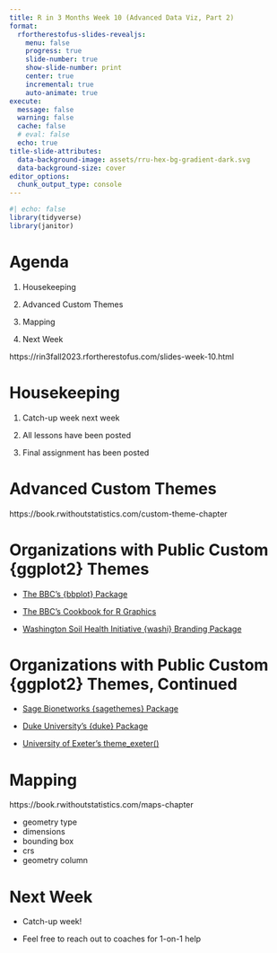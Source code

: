 ```yaml
---
title: R in 3 Months Week 10 (Advanced Data Viz, Part 2)
format:
  rfortherestofus-slides-revealjs:
    menu: false
    progress: true
    slide-number: true
    show-slide-number: print
    center: true
    incremental: true
    auto-animate: true
execute: 
  message: false
  warning: false
  cache: false
  # eval: false
  echo: true
title-slide-attributes:
  data-background-image: assets/rru-hex-bg-gradient-dark.svg
  data-background-size: cover
editor_options: 
  chunk_output_type: console
---
```


```r
#| echo: false
library(tidyverse)
library(janitor)
```


# Agenda

1. Housekeeping

1. Advanced Custom Themes

1. Mapping

1. Next Week

::: {.notes}
https://rin3fall2023.rfortherestofus.com/slides-week-10.html
:::

# Housekeeping

1. Catch-up week next week

1. All lessons have been posted

1. Final assignment has been posted


# Advanced Custom Themes {.inverse}

::: {.notes}
https://book.rwithoutstatistics.com/custom-theme-chapter
:::

# Organizations with Public Custom {ggplot2} Themes 

* [The BBC's {bbplot} Package](https://github.com/bbc/bbplot)  

* [The BBC's Cookbook for R Graphics](https://bbc.github.io/rcookbook/) 

* [Washington Soil Health Initiative {washi} Branding Package](https://wa-department-of-agriculture.github.io/washi/)  

# Organizations with Public Custom {ggplot2} Themes, Continued 

* [Sage Bionetworks {sagethemes} Package](https://sage-bionetworks.github.io/sagethemes/)

* [Duke University's {duke} Package](https://aidangildea.github.io/duke/)

* [University of Exeter's theme_exeter()](https://github.com/lukepilling/theme_exeter)

# Mapping {.inverse}

::: {.notes}
https://book.rwithoutstatistics.com/maps-chapter

- geometry type
- dimensions
- bounding box
- crs
- geometry column
:::


# Next Week

- Catch-up week!

- Feel free to reach out to coaches for 1-on-1 help
